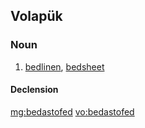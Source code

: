 ==Volapük==

===Noun===
{{vo-noun}}

# [[bedlinen]], [[bedsheet]]

====Declension====
{{vo-decl-noun}}

[[mg:bedastofed]]
[[vo:bedastofed]]